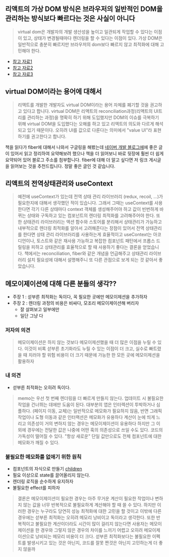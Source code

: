 ## 리액트의 가상 DOM 방식은 브라우저의 일반적인 DOM을 관리하는 방식보다 빠르다는 것은 사실이 아니다

> virtual dom은 개발자의 개발 생산성을 높이고 일관되게 작업할 수 있다는 이점이 있고, 상태가 변경될때마다 렌더링을 할 수 있다는 이점이 있다.
> 가상 DOM은 일반적으로 충분히 빠르지만 브라우저의 dom보다 빠르지 않고 최적화에 대해 고민해야 한다.

- [참고 자료1](https://medium.com/@aashigangrade06/understanding-virtual-dom-in-react-improving-performance-and-efficiency-ebf106894f20)
- [참고 자료2](https://www.syncfusion.com/blogs/post/react-virtual-dom.aspx)
- [참고 자료3](https://svelte.dev/blog/virtual-dom-is-pure-overhead)

## virtual DOM이라는 용어에 대해서

> 리액트를 개발한 개발자도 virtual DOM이라는 용어 자체를 폐기할 것을 권고하고 있다고 합니다.
> virtual DOM은 리액트의 reconciliation과정(리액트의 UI트리를 관리하는 과정)을 명확히 하기 위해 도입했지만 DOM의 이슈를 극복하기 위해 virtual DOM을 도입했다는
> 오해를 하고 있고 리액트의 의도와 다르게 해석되고 있기 때문이다. 오히려 UI를 값으로 다룬다는 의미에서 "value UI"라 표현하기를 권고한다고 합니다.

책을 읽다가 fiber에 대해서 나와서 구글링을 해봤는데 [네이버 개발 블로그에](https://d2.naver.com/helloworld/2690975)에 좋은 글이 있어서 읽고 정리하여 요약해보려 했으나
책을 더 읽어보니 바로 뒷장에 훨씬 더 쉽게 요약되어 있어 블로그 주소를 첨부합니다. fiber에 대해 더 알고 싶다면 저 링크 게시글을 읽어보는 것을 추천드립니다. 정말 좋은 글인 것 같습니다.

## 리액트의 전역상태관리와 useContext

> 예전에 useContext가 있는데 전역 상태 관리 라이브러리 (redux, recoil, ...)가 필요한지에 대해서 생각했던 적이 있습니다.
> 그래서 그때는 useContext를 사용한다면 각기 다른 상태마다 context 객체를 생성해주어야 하고 값이 빈번하게 바뀌는 상태와 구독하고 있는 컴포넌트의 렌더링 최적화를 고려해주어야 한다.
> 또한 상태관리 라이브러리는 액션 함수와 스토어를 분리해서 상태관리가 가능하고 내부적으로 렌더링 최적화를 알아서 고려해준다는 장점이 있어서 전역 상태관리를 한다면 상태 관리 라이브러리를 사용하는게 효율적이고
> useContext는 아코디언이나, 토스트와 같은 재사용 가능하고 복잡한 컴포넌트 패턴에서 프롭스 드릴링을 피하고 상태관리를 효율적으로 할 때 사용하기 좋다는 결론을 얻었습니다.
> 책에서는 reconciliation, fiber와 같은 개념을 언급해주고 상태관리 라이브러리 설치 필요성에 대해서 설명해주니 또 다른 관점으로 보게 되는 것 같아서 좋았습니다.

## 메모이제이션에 대해 다른 분들의 생각??

- 주장 1 : 섣부른 최적화는 독이다, 꼭 필요한 곳에만 메모이제션을 추가하자
- 주장 2 : 렌더링 과정의 비용은 비싸다, 모조리 메모이제이션해 버리자
  - 잘 살펴보고 일부에만
  - 일단 그냥 다

### 저자의 의견

> 메모이제이션은 하지 않는 것보다 메모이제션했을 때 더 많은 이점을 누릴 수 있다. 이것이 비록 섣부른 초기화라도 누릴 수 있는 이점이 더 크고, 실수로 빠트렸을 때 치러야 할 위험
> 비용이 더 크기 때문에 가능한 한 모든 곳에 메모이제션을 활용하자

### 내 의견

- 섣부른 최적화는 오히려 독이다.

> memo는 우선 첫 번째 렌더링을 더 빠르게 만들지 않는다. 업데이트 시 불필요한 작업을 건너뛰는 데에만 도움이 된다.
> 대부분의 앱은 인터렉션이 투박하거나 심플하다. (페이지 이동, 교체)는 일반적으로 메모화가 필요하지 않음, 반면 그래픽 작업이나 도형 이동과 같은 인터랙션은 메모화가 유용하다
> 계산이 눈에 띄게 느리고 의존성이 거의 변하지 않는 경우는 메모이제이션이 유용하다
> 하지만 그 이외에 경우에는 전달한 값은 나중에 어떤 훅의 의존성으로 쓰일 수도 있다.
> 코드의 가독성이 떨어질 수 있다.
> "항상 새로운" 단일 값만으로도 전체 컴포넌트에 대한 메모화가 깨질 수 있다.

### 불필요한 메모화를 없애기 위한 원칙

- 컴포넌트의 자식으로 만들기
  [children](https://velog.io/@2ast/React-children-prop%EC%97%90-%EB%8C%80%ED%95%9C-%EA%B3%A0%EC%B0%B0feat.-%EB%A0%8C%EB%8D%94%EB%A7%81-%EC%B5%9C%EC%A0%81%ED%99%94)
- 필요 이상으로 state를 끌어올리지 않는다.
- 렌더링 로직을 순수하게 유지하자
- 불필요한 effect를 피하자

> 결론은 메모이제이션이 필요한 경우는 아주 무거운 계산이 필요한 작업이나 변하지 않는 값을 너무 반복적으로 불필요하게 계산해야 할 때 쓸 수 있다. 하지만 이러한 경우는
> 누구라도 당연히 성능 최적화에 대한 고민을 할 것이고 이밖에 다른 경우에는 섣부른 최적화는 오히려 메모리 낭비이고 독이라고 생각한다.
> 또한 반복적이고 불필요한 계산이더라도 시간이 많이 걸리지 않는다면 사용자는 메모이제이션을 한 경우와 그렇지 않은 경우의 차이를 느끼기 어렵고 오히려 메모이제이션으로 낭비되는 메모리 비용이 더 크다.
> 섣부른 최적화보다는 불필요한 이펙트를 발생시키고 있는 것은 아닌지, 코드를 잘못 짠것은 아닌지 고민하는게 더 좋지 않을까
